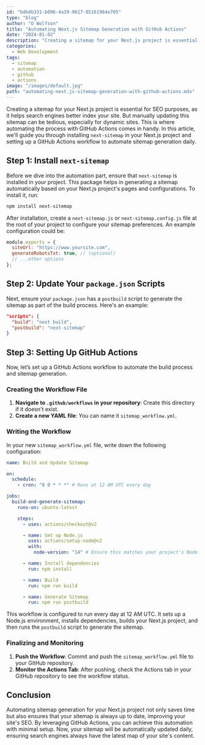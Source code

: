```yaml
---
id: "bdbdb331-b096-4a39-9617-85161964e705"
type: "blog"
author: "O Wolfson"
title: "Automating Next.js Sitemap Generation with GitHub Actions"
date: "2024-01-02"
description: "Creating a sitemap for your Next.js project is essential for SEO purposes, as it helps search engines better index your site. But manually updating this sitemap can be tedious, especially for dynamic sites. This is where automating the process with GitHub Actions comes in handy."
categories:
  - Web Development
tags:
  - sitemap
  - automation
  - github
  - actions
image: "/images/default.jpg"
path: "automating-next.js-sitemap-generation-with-github-actions.mdx"
---
```


Creating a sitemap for your Next.js project is essential for SEO purposes, as it helps search engines better index your site. But manually updating this sitemap can be tedious, especially for dynamic sites. This is where automating the process with GitHub Actions comes in handy. In this article, we'll guide you through installing `next-sitemap` in your Next.js project and setting up a GitHub Actions workflow to automate sitemap generation daily.

## Step 1: Install `next-sitemap`

Before we dive into the automation part, ensure that `next-sitemap` is installed in your project. This package helps in generating a sitemap automatically based on your Next.js project's pages and configurations. To install it, run:

```bash
npm install next-sitemap
```

After installation, create a `next-sitemap.js` or `next-sitemap.config.js` file at the root of your project to configure your sitemap preferences. An example configuration could be:

```javascript
module.exports = {
  siteUrl: "https://www.yoursite.com",
  generateRobotsTxt: true, // (optional)
  // ...other options
};
```

## Step 2: Update Your `package.json` Scripts

Next, ensure your `package.json` has a `postbuild` script to generate the sitemap as part of the build process. Here's an example:

```json
"scripts": {
  "build": "next build",
  "postbuild": "next-sitemap"
}
```

## Step 3: Setting Up GitHub Actions

Now, let’s set up a GitHub Actions workflow to automate the build process and sitemap generation.

### Creating the Workflow File

1. **Navigate to `.github/workflows` in your repository**: Create this directory if it doesn't exist.
2. **Create a new YAML file**: You can name it `sitemap_workflow.yml`.

### Writing the Workflow

In your new `sitemap_workflow.yml` file, write down the following configuration:

```yaml
name: Build and Update Sitemap

on:
  schedule:
    - cron: "0 0 * * *" # Runs at 12 AM UTC every day

jobs:
  build-and-generate-sitemap:
    runs-on: ubuntu-latest

    steps:
      - uses: actions/checkout@v2

      - name: Set up Node.js
        uses: actions/setup-node@v2
        with:
          node-version: "14" # Ensure this matches your project's Node.js version

      - name: Install dependencies
        run: npm install

      - name: Build
        run: npm run build

      - name: Generate Sitemap
        run: npm run postbuild
```

This workflow is configured to run every day at 12 AM UTC. It sets up a Node.js environment, installs dependencies, builds your Next.js project, and then runs the `postbuild` script to generate the sitemap.

### Finalizing and Monitoring

1. **Push the Workflow**: Commit and push the `sitemap_workflow.yml` file to your GitHub repository.
2. **Monitor the Actions Tab**: After pushing, check the Actions tab in your GitHub repository to see the workflow status.

## Conclusion

Automating sitemap generation for your Next.js project not only saves time but also ensures that your sitemap is always up to date, improving your site's SEO. By leveraging GitHub Actions, you can achieve this automation with minimal setup. Now, your sitemap will be automatically updated daily, ensuring search engines always have the latest map of your site's content.
